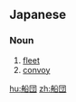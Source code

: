 ==Japanese==
{{ja-kanjitab|せん|だん|yomi=o}}

===Noun===
{{ja-noun|せんだん|kyu=船團}}

# [[fleet]]
# [[convoy]]

[[hu:船団]]
[[zh:船団]]